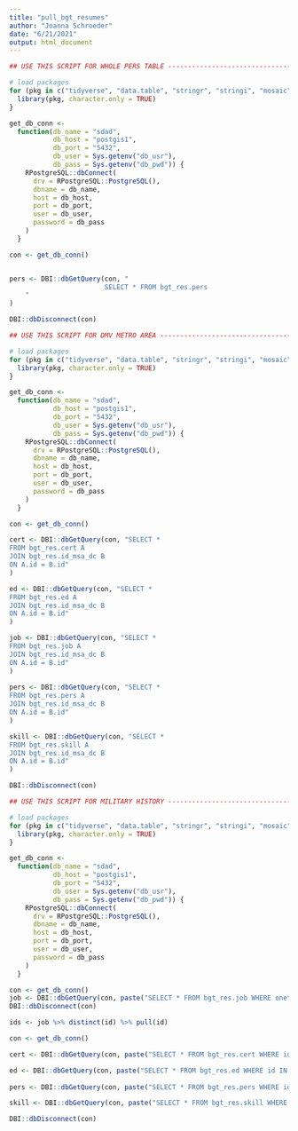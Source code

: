 ```yaml
---
title: "pull_bgt_resumes"
author: "Joanna Schroeder"
date: "6/21/2021"
output: html_document
---
```


```r
## USE THIS SCRIPT FOR WHOLE PERS TABLE -------------------------------------------------------

# load packages 
for (pkg in c("tidyverse", "data.table", "stringr", "stringi", "mosaic", "dplyr", "readr","gt")) {
  library(pkg, character.only = TRUE)
}

get_db_conn <-
  function(db_name = "sdad",
           db_host = "postgis1",
           db_port = "5432",
           db_user = Sys.getenv("db_usr"),
           db_pass = Sys.getenv("db_pwd")) {
    RPostgreSQL::dbConnect(
      drv = RPostgreSQL::PostgreSQL(),
      dbname = db_name,
      host = db_host,
      port = db_port,
      user = db_user,
      password = db_pass
    )
  }

con <- get_db_conn()


pers <- DBI::dbGetQuery(con, "
                        SELECT * FROM bgt_res.pers
    "
)

DBI::dbDisconnect(con)
```
 
 
 
```r
## USE THIS SCRIPT FOR DMV METRO AREA -------------------------------------------------------

# load packages 
for (pkg in c("tidyverse", "data.table", "stringr", "stringi", "mosaic", "dplyr", "readr","gt", 'lubridate')) {
  library(pkg, character.only = TRUE)
}

get_db_conn <-
  function(db_name = "sdad",
           db_host = "postgis1",
           db_port = "5432",
           db_user = Sys.getenv("db_usr"),
           db_pass = Sys.getenv("db_pwd")) {
    RPostgreSQL::dbConnect(
      drv = RPostgreSQL::PostgreSQL(),
      dbname = db_name,
      host = db_host,
      port = db_port,
      user = db_user,
      password = db_pass
    )
  }

con <- get_db_conn()

cert <- DBI::dbGetQuery(con, "SELECT *
FROM bgt_res.cert A
JOIN bgt_res.id_msa_dc B
ON A.id = B.id"
)

ed <- DBI::dbGetQuery(con, "SELECT *
FROM bgt_res.ed A
JOIN bgt_res.id_msa_dc B
ON A.id = B.id"
)

job <- DBI::dbGetQuery(con, "SELECT *
FROM bgt_res.job A
JOIN bgt_res.id_msa_dc B
ON A.id = B.id"
)
  
pers <- DBI::dbGetQuery(con, "SELECT *
FROM bgt_res.pers A
JOIN bgt_res.id_msa_dc B
ON A.id = B.id"
)

skill <- DBI::dbGetQuery(con, "SELECT *
FROM bgt_res.skill A
JOIN bgt_res.id_msa_dc B
ON A.id = B.id"
)

DBI::dbDisconnect(con)

```


```r
## USE THIS SCRIPT FOR MILITARY HISTORY ----------------------------------------------------

# load packages 
for (pkg in c("tidyverse", "data.table", "stringr", "stringi", "mosaic", "dplyr", "readr","gt", 'lubridate')) {
  library(pkg, character.only = TRUE)
}

get_db_conn <-
  function(db_name = "sdad",
           db_host = "postgis1",
           db_port = "5432",
           db_user = Sys.getenv("db_usr"),
           db_pass = Sys.getenv("db_pwd")) {
    RPostgreSQL::dbConnect(
      drv = RPostgreSQL::PostgreSQL(),
      dbname = db_name,
      host = db_host,
      port = db_port,
      user = db_user,
      password = db_pass
    )
  }

con <- get_db_conn()
job <- DBI::dbGetQuery(con, paste("SELECT * FROM bgt_res.job WHERE onet LIKE '55-%'"))
DBI::dbDisconnect(con)

ids <- job %>% distinct(id) %>% pull(id)

con <- get_db_conn()

cert <- DBI::dbGetQuery(con, paste("SELECT * FROM bgt_res.cert WHERE id IN (", paste(ids, collapse = ", "), ")"))

ed <- DBI::dbGetQuery(con, paste("SELECT * FROM bgt_res.ed WHERE id IN (", paste(ids, collapse = ", "), ")"))
  
pers <- DBI::dbGetQuery(con, paste("SELECT * FROM bgt_res.pers WHERE id IN (", paste(ids, collapse = ", "), ")"))

skill <- DBI::dbGetQuery(con, paste("SELECT * FROM bgt_res.skill WHERE id IN (", paste(ids, collapse = ", "), ")"))

DBI::dbDisconnect(con)

```
